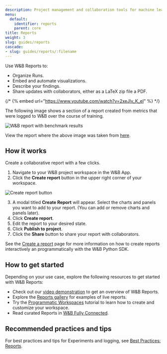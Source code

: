 ```yaml
---
description: Project management and collaboration tools for machine learning projects
menu:
  default:
    identifier: reports
    parent: core
title: Reports
weight: 3
slug: guides/reports
cascade:
- slug: guides/reports/:filename
---
```



<CardGroup cols={2}>
<Card title="Try in Colab" href="https://colab.research.google.com/github/wandb/examples/blob/master/colabs/intro/Report_API_Quickstart.ipynb" icon="python"/>
<Card title="Try in W&B" href="https://wandb.ai/stacey/deep-drive/reports/The-View-from-the-Driver-s-Seat--Vmlldzo1MTg5NQ?utm_source=fully_connected&utm_medium=blog&utm_campaign=view+from+the+drivers+seat" icon="sliders-up"/>
</CardGroup>

Use W&B Reports to:
- Organize Runs.
- Embed and automate visualizations.
- Describe your findings.
- Share updates with collaborators, either as a LaTeX zip file a PDF.

{/* {% embed url="https://www.youtube.com/watch?v=2xeJIv_K_eI" %} */}

The following image shows a section of a report created from metrics that were logged to W&B over the course of training. 

<Frame>
    <img src="/images/reports/safe-lite-benchmark-with-comments.png" alt="W&B report with benchmark results" max-width="90%"  />
</Frame>

View the report where the above image was taken from [here](https://wandb.ai/stacey/saferlife/reports/SafeLife-Benchmark-Experiments--Vmlldzo0NjE4MzM).

## How it works
Create a collaborative report with a few clicks.

1. Navigate to your W&B project workspace in the W&B App.
2. Click the **Create report** button in the upper right corner of your workspace.

<Frame>
    <img src="/images/reports/create_a_report_button.png" alt="Create report button" max-width="90%"  />
</Frame>

3. A modal titled **Create Report** will appear. Select the charts and panels you want to add to your report. (You can add or remove charts and panels later).
4. Click **Create report**. 
5. Edit the report to your desired state. 
6. Click **Publish to project**.
7. Click the **Share** button to share your report with collaborators. 

See the [Create a report](/models/reports/create-a-report/) page for more information on how to create reports interactively an programmatically with the W&B Python SDK.

## How to get started
Depending on your use case, explore the following resources to get started with W&B Reports:

* Check out our [video demonstration](https://www.youtube.com/watch?v=2xeJIv_K_eI) to get an overview of W&B Reports.
* Explore the [Reports gallery](/models/reports/reports-gallery/) for examples of live reports.
* Try the [Programmatic Workspaces](/tutorials/workspaces) tutorial to learn how to create and customize your workspace.
* Read curated Reports in [W&B Fully Connected](https://wandb.me/fc).

## Recommended practices and tips 

For best practices and tips for Experiments and logging, see [Best Practices: Reports](https://wandb.ai/wandb/pytorch-lightning-e2e/reports/W-B-Best-Practices-Guide--VmlldzozNTU1ODY1#reports).